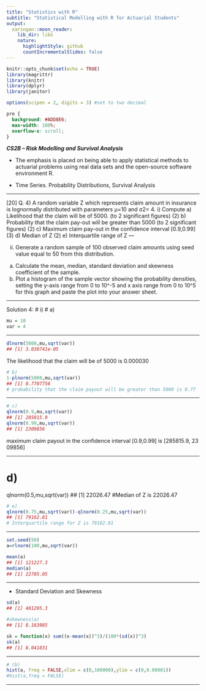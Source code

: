```yaml
---
title: "Statistics with R"
subtitle: "Statistical Modelling with R for Actuarial Students"
output:
  xaringan::moon_reader:
    lib_dir: libs
    nature:
      highlightStyle: github
      countIncrementalSlides: false
---
```


```r
knitr::opts_chunk$set(echo = TRUE)
library(magrittr)
library(knitr)
library(dplyr)
library(janitor)

options(scipen = 2, digits = 3) #set to two decimal 
```

```css
pre {
  background: #ADD8E6;
  max-width: 100%;
  overflow-x: scroll;
}
```


***CS2B – Risk Modelling and Survival Analysis ***


* The emphasis is placed on being able to apply statistical methods to actuarial problems using real data sets and the open-source software environment R. 

* Time Series. Probability Distributions, Survival Analysis

---

[20]
Q. 4) A random variable Z which represents claim amount in insurance is lognormally distributed 
with parameters μ=10 and σ2= 4.
i) Compute
a) Likelihood that the claim will be of 5000. (to 2 significant figures) (2)
b) Probability that the claim pay-out will be greater than 5000 (to 2 significant figures) (2)
c) Maximum claim pay-out in the confidence interval [0.9,0.99] (3)
d) Median of Z (2)
e) Interquartile range of Z 
---

ii) Generate a random sample of 100 observed claim amounts using seed value equal to 50 
from this distribution. 
a) Calculate the mean, median, standard deviation and skewness coefficient of the 
sample. 
b) Plot a histogram of the sample vector showing the probability densities, setting the 
y-axis range from 0 to 10^-5 and x axis range from 0 to 10^5 for this graph and paste 
the plot into your answer sheet. 



---

Solution 4:
# i)
# a)
```r
mu = 10
var = 4
```

---

```r
dlnorm(5000,mu,sqrt(var))
## [1] 3.030741e-05
```

The likelihood that the claim will be of 5000 is 0.000030


```r
# b)
1-plnorm(5000,mu,sqrt(var))
## [1] 0.7707756
# probability that the claim payout will be greater than 5000 is 0.77
```

---

```r
# c)
qlnorm(0.9,mu,sqrt(var))
## [1] 285815.9
qlnorm(0.99,mu,sqrt(var))
## [1] 2309856

```

maximum claim payout in the confidence interval [0.9,0.99] is [285815.9, 23
09856]

---

# d) 
qlnorm(0.5,mu,sqrt(var))
## [1] 22026.47
#Median of Z is 22026.47


```r
# e)
qlnorm(0.75,mu,sqrt(var))-qlnorm(0.25,mu,sqrt(var))
## [1] 79162.81
# Interquartile range for Z is 79162.81
```

---


```r
set.seed(50)
a=rlnorm(100,mu,sqrt(var))
```

```r
mean(a)
## [1] 121227.3
median(a)
## [1] 22785.05
```
---

* Standard Deviation and Skewness

```r
sd(a)
## [1] 481295.3

#skewness(a)
## [1] 8.163985
```


```r
sk = function(x) sum((x-mean(x))^3)/(100*(sd(x))^3)
sk(a)
## [1] 8.041831
```

---


```r
# (b)
hist(a, freq = FALSE,xlim = c(0,100000),ylim = c(0,0.00001))
#hist(a,freq = FALSE)
```

---